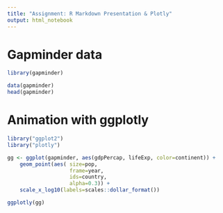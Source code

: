 ```yaml
---
title: "Assignment: R Markdown Presentation & Plotly"
output: html_notebook
---
```


# Gapminder data

```r
library(gapminder)

data(gapminder)
head(gapminder)
```

# Animation with ggplotly

```r
library("ggplot2")
library("plotly")

gg <- ggplot(gapminder, aes(gdpPercap, lifeExp, color=continent)) +
    geom_point(aes( size=pop,
                    frame=year,
                    ids=country,
                    alpha=0.3)) + 
    scale_x_log10(labels=scales::dollar_format())

ggplotly(gg)
```